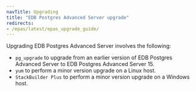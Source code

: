 ```yaml
---
navTitle: Upgrading
title: "EDB Postgres Advanced Server upgrade"
redirects:
- /epas/latest/epas_upgrade_guide/
---
```


Upgrading EDB Postgres Advanced Server involves the following:

-   `pg_upgrade` to upgrade from an earlier version of EDB Postgres Advanced Server to EDB Postgres Advanced Server 15.
-   `yum` to perform a minor version upgrade on a Linux host.
-   `StackBuilder Plus` to perform a minor version upgrade on a Windows host.

